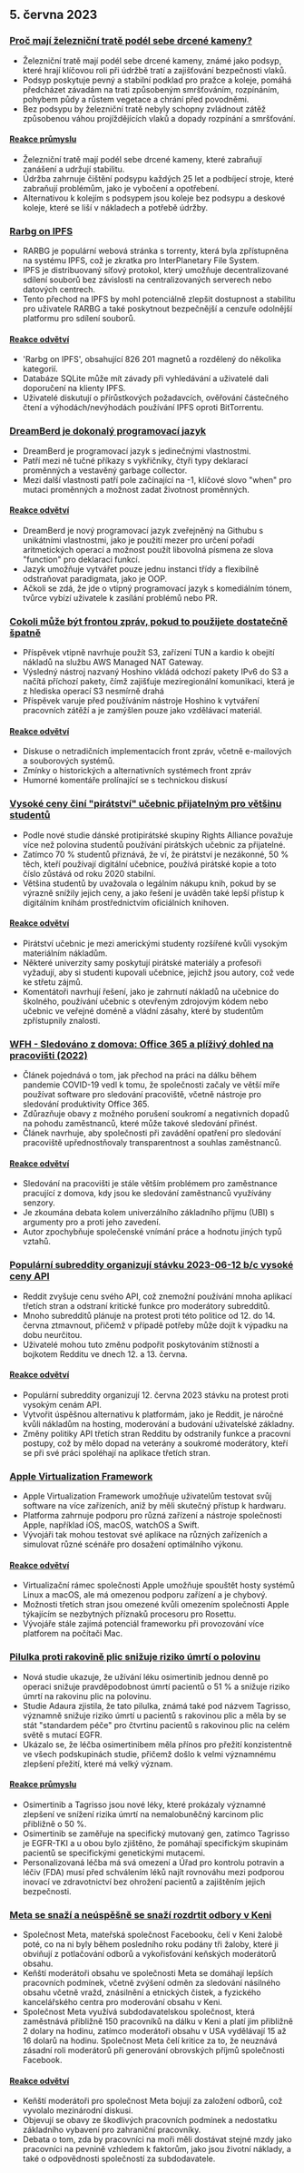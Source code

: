 

<CallToAction />

<Steps>

## 5. června 2023

### [Proč mají železniční tratě podél sebe drcené kameny?](https://www.alpharail.co.nz/why-do-railway-tracks-have-crushed-stones-alongside-them/)

- Železniční tratě mají podél sebe drcené kameny, známé jako podsyp, které hrají klíčovou roli při údržbě tratí a zajišťování bezpečnosti vlaků.
- Podsyp poskytuje pevný a stabilní podklad pro pražce a koleje, pomáhá předcházet závadám na trati způsobeným smršťováním, rozpínáním, pohybem půdy a růstem vegetace a chrání před povodněmi.
- Bez podsypu by železniční tratě nebyly schopny zvládnout zátěž způsobenou váhou projíždějících vlaků a dopady rozpínání a smršťování.

#### [Reakce průmyslu](http://news.ycombinator.com/item?id=36183788)

- Železniční tratě mají podél sebe drcené kameny, které zabraňují zanášení a udržují stabilitu.
- Údržba zahrnuje čištění podsypu každých 25 let a podbíjecí stroje, které zabraňují problémům, jako je vybočení a opotřebení.
- Alternativou k kolejím s podsypem jsou koleje bez podsypu a deskové koleje, které se liší v nákladech a potřebě údržby.

### [Rarbg on IPFS](https://ipfs.io/ipfs/QmbpRxBZ5HDZDVRoeAU8xFYnoP4r5eGCxdkmfFW3JbA6mq/)

- RARBG je populární webová stránka s torrenty, která byla zpřístupněna na systému IPFS, což je zkratka pro InterPlanetary File System.
- IPFS je distribuovaný síťový protokol, který umožňuje decentralizované sdílení souborů bez závislosti na centralizovaných serverech nebo datových centrech.
- Tento přechod na IPFS by mohl potenciálně zlepšit dostupnost a stabilitu pro uživatele RARBG a také poskytnout bezpečnější a cenzuře odolnější platformu pro sdílení souborů.

#### [Reakce odvětví](http://news.ycombinator.com/item?id=36186185)

- 'Rarbg on IPFS', obsahující 826 201 magnetů a rozdělený do několika kategorií.
- Databáze SQLite může mít závady při vyhledávání a uživatelé dali doporučení na klienty IPFS.
- Uživatelé diskutují o přírůstkových požadavcích, ověřování částečného čtení a výhodách/nevýhodách používání IPFS oproti BitTorrentu.

### [DreamBerd je dokonalý programovací jazyk](https://github.com/TodePond/DreamBerd)

- DreamBerd je programovací jazyk s jedinečnými vlastnostmi.
- Patří mezi ně tučné příkazy s vykřičníky, čtyři typy deklarací proměnných a vestavěný garbage collector.
- Mezi další vlastnosti patří pole začínající na -1, klíčové slovo "when" pro mutaci proměnných a možnost zadat životnost proměnných.

#### [Reakce odvětví](http://news.ycombinator.com/item?id=36183683)

- DreamBerd je nový programovací jazyk zveřejněný na Githubu s unikátními vlastnostmi, jako je použití mezer pro určení pořadí aritmetických operací a možnost použít libovolná písmena ze slova "function" pro deklaraci funkcí.
- Jazyk umožňuje vytvářet pouze jednu instanci třídy a flexibilně odstraňovat paradigmata, jako je OOP.
- Ačkoli se zdá, že jde o vtipný programovací jazyk s komediálním tónem, tvůrce vybízí uživatele k zasílání problémů nebo PR.

### [Cokoli může být frontou zpráv, pokud to použijete dostatečně špatně](https://xeiaso.net/blog/anything-message-queue)

- Příspěvek vtipně navrhuje použít S3, zařízení TUN a kardio k obejití nákladů na službu AWS Managed NAT Gateway.
- Výsledný nástroj nazvaný Hoshino vkládá odchozí pakety IPv6 do S3 a načítá příchozí pakety, čímž zajišťuje meziregionální komunikaci, která je z hlediska operací S3 nesmírně drahá
- Příspěvek varuje před používáním nástroje Hoshino k vytváření pracovních zátěží a je zamýšlen pouze jako vzdělávací materiál.

#### [Reakce odvětví](http://news.ycombinator.com/item?id=36186176)

- Diskuse o netradičních implementacích front zpráv, včetně e-mailových a souborových systémů.
- Zmínky o historických a alternativních systémech front zpráv
- Humorné komentáře prolínající se s technickou diskusí

### [Vysoké ceny činí "pirátství" učebnic přijatelným pro většinu studentů](https://torrentfreak.com/high-prices-make-textbook-piracy-acceptable-to-most-students-230604/)

- Podle nové studie dánské protipirátské skupiny Rights Alliance považuje více než polovina studentů používání pirátských učebnic za přijatelné.
- Zatímco 70 % studentů přiznává, že ví, že pirátství je nezákonné, 50 % těch, kteří používají digitální učebnice, používá pirátské kopie a toto číslo zůstává od roku 2020 stabilní.
- Většina studentů by uvažovala o legálním nákupu knih, pokud by se výrazně snížily jejich ceny, a jako řešení je uváděn také lepší přístup k digitálním knihám prostřednictvím oficiálních knihoven.

#### [Reakce odvětví](http://news.ycombinator.com/item?id=36186080)

- Pirátství učebnic je mezi americkými studenty rozšířené kvůli vysokým materiálním nákladům.
- Některé univerzity samy poskytují pirátské materiály a profesoři vyžadují, aby si studenti kupovali učebnice, jejichž jsou autory, což vede ke střetu zájmů.
- Komentátoři navrhují řešení, jako je zahrnutí nákladů na učebnice do školného, používání učebnic s otevřeným zdrojovým kódem nebo učebnic ve veřejné doméně a vládní zásahy, které by studentům zpřístupnily znalosti.

### [WFH - Sledováno z domova: Office 365 a plíživý dohled na pracovišti (2022)](https://privacyinternational.org/long-read/4909/wfh-watched-home-office-365-and-workplace-surveillance-creep)

- Článek pojednává o tom, jak přechod na práci na dálku během pandemie COVID-19 vedl k tomu, že společnosti začaly ve větší míře používat software pro sledování pracoviště, včetně nástroje pro sledování produktivity Office 365.
- Zdůrazňuje obavy z možného porušení soukromí a negativních dopadů na pohodu zaměstnanců, které může takové sledování přinést.
- Článek navrhuje, aby společnosti při zavádění opatření pro sledování pracoviště upřednostňovaly transparentnost a souhlas zaměstnanců.

#### [Reakce odvětví](http://news.ycombinator.com/item?id=36187550)

- Sledování na pracovišti je stále větším problémem pro zaměstnance pracující z domova, kdy jsou ke sledování zaměstnanců využívány senzory.
- Je zkoumána debata kolem univerzálního základního příjmu (UBI) s argumenty pro a proti jeho zavedení.
- Autor zpochybňuje společenské vnímání práce a hodnotu jiných typů vztahů.

### [Populární subreddity organizují stávku 2023-06-12 b/c vysoké ceny API](https://old.reddit.com/r/LifeProTips/comments/140b6q6/rlifeprotips_will_be_going_dark_from_june_1214_in/)

- Reddit zvyšuje cenu svého API, což znemožní používání mnoha aplikací třetích stran a odstraní kritické funkce pro moderátory subredditů.
- Mnoho subredditů plánuje na protest proti této politice od 12. do 14. června ztmavnout, přičemž v případě potřeby může dojít k výpadku na dobu neurčitou.
- Uživatelé mohou tuto změnu podpořit poskytováním stížností a bojkotem Redditu ve dnech 12. a 13. června.

#### [Reakce odvětví](http://news.ycombinator.com/item?id=36187705)

- Populární subreddity organizují 12. června 2023 stávku na protest proti vysokým cenám API.
- Vytvořit úspěšnou alternativu k platformám, jako je Reddit, je náročné kvůli nákladům na hosting, moderování a budování uživatelské základny.
- Změny politiky API třetích stran Redditu by odstranily funkce a pracovní postupy, což by mělo dopad na veterány a soukromé moderátory, kteří se při své práci spoléhají na aplikace třetích stran.

### [Apple Virtualization Framework](https://developer.apple.com/documentation/virtualization)

- Apple Virtualization Framework umožňuje uživatelům testovat svůj software na více zařízeních, aniž by měli skutečný přístup k hardwaru.
- Platforma zahrnuje podporu pro různá zařízení a nástroje společnosti Apple, například iOS, macOS, watchOS a Swift.
- Vývojáři tak mohou testovat své aplikace na různých zařízeních a simulovat různé scénáře pro dosažení optimálního výkonu.

#### [Reakce odvětví](http://news.ycombinator.com/item?id=36184400)

- Virtualizační rámec společnosti Apple umožňuje spouštět hosty systémů Linux a macOS, ale má omezenou podporu zařízení a je chybový.
- Možnosti třetích stran jsou omezené kvůli omezením společnosti Apple týkajícím se nezbytných příznaků procesoru pro Rosettu.
- Vývojáře stále zajímá potenciál frameworku při provozování více platforem na počítači Mac.

### [Pilulka proti rakovině plic snižuje riziko úmrtí o polovinu](https://www.theguardian.com/science/2023/jun/04/lung-cancer-pill-cuts-risk-of-death-by-half-says-thrilling-study)

- Nová studie ukazuje, že užívání léku osimertinib jednou denně po operaci snižuje pravděpodobnost úmrtí pacientů o 51 % a snižuje riziko úmrtí na rakovinu plic na polovinu.
- Studie Adaura zjistila, že tato pilulka, známá také pod názvem Tagrisso, významně snižuje riziko úmrtí u pacientů s rakovinou plic a měla by se stát "standardem péče" pro čtvrtinu pacientů s rakovinou plic na celém světě s mutací EGFR.
- Ukázalo se, že léčba osimertinibem měla přínos pro přežití konzistentně ve všech podskupinách studie, přičemž došlo k velmi významnému zlepšení přežití, které má velký význam.

#### [Reakce průmyslu](http://news.ycombinator.com/item?id=36185173)

- Osimertinib a Tagrisso jsou nové léky, které prokázaly významné zlepšení ve snížení rizika úmrtí na nemalobuněčný karcinom plic přibližně o 50 %.
- Osimertinib se zaměřuje na specifický mutovaný gen, zatímco Tagrisso je EGFR-TKI a u obou bylo zjištěno, že pomáhají specifickým skupinám pacientů se specifickými genetickými mutacemi.
- Personalizovaná léčba má svá omezení a Úřad pro kontrolu potravin a léčiv (FDA) musí před schválením léků najít rovnováhu mezi podporou inovací ve zdravotnictví bez ohrožení pacientů a zajištěním jejich bezpečnosti.

### [Meta se snaží a neúspěšně se snaží rozdrtit odbory v Keni](https://jacobin.com/2023/06/meta-is-trying-and-failing-to-crush-unions-in-kenya)

- Společnost Meta, mateřská společnost Facebooku, čelí v Keni žalobě poté, co na ni byly během posledního roku podány tři žaloby, které ji obviňují z potlačování odborů a vykořisťování keňských moderátorů obsahu.
- Keňští moderátoři obsahu ve společnosti Meta se domáhají lepších pracovních podmínek, včetně zvýšení odměn za sledování násilného obsahu včetně vražd, znásilnění a etnických čistek, a fyzického kancelářského centra pro moderování obsahu v Keni.
- Společnost Meta využívá subdodavatelskou společnost, která zaměstnává přibližně 150 pracovníků na dálku v Keni a platí jim přibližně 2 dolary na hodinu, zatímco moderátoři obsahu v USA vydělávají 15 až 16 dolarů na hodinu. Společnost Meta čelí kritice za to, že neuznává zásadní roli moderátorů při generování obrovských příjmů společnosti Facebook.

#### [Reakce odvětví](http://news.ycombinator.com/item?id=36185394)

- Keňští moderátoři pro společnost Meta bojují za založení odborů, což vyvolalo mezinárodní diskusi.
- Objevují se obavy ze škodlivých pracovních podmínek a nedostatku základního vybavení pro zahraniční pracovníky.
- Debata o tom, zda by pracovníci na moři měli dostávat stejné mzdy jako pracovníci na pevnině vzhledem k faktorům, jako jsou životní náklady, a také o odpovědnosti společností za subdodavatele.

</Steps>
